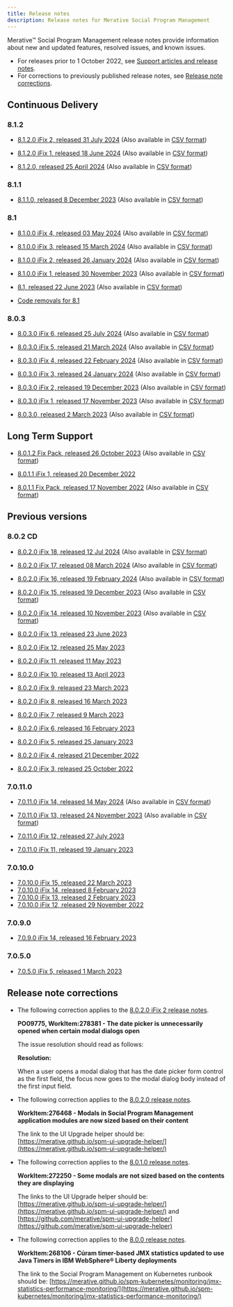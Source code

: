 ```yaml
---
title: Release notes
description: Release notes for Merative Social Program Management 
---
```


Merative™ Social Program Management release notes provide information about new and updated features, resolved issues, and known issues.

- For releases prior to 1 October 2022, see [Support articles and release notes](https://www.merative.com/support/spm/support-articles).
- For corrections to previously published release notes, see [Release note corrections](#release-note-corrections).

## Continuous Delivery

### 8.1.2

- [8.1.2.0 iFix 2, released 31 July 2024](/pdf/releasenotes/curam8120iFix2.pdf) (Also available in [CSV format](/csv/ReleaseNotes_8.1.2.0_iFix2.csv))

- [8.1.2.0 iFix 1, released 18 June 2024](/pdf/releasenotes/curam8120iFix1.pdf) (Also available in [CSV format](/csv/ReleaseNotes_8.1.2.0_iFix1.csv))

- [8.1.2.0, released 25 April 2024](/pdf/releasenotes/curam812.pdf) (Also available in [CSV format](/csv/ReleaseNotes_8.1.2.0.csv))

### 8.1.1

- [8.1.1.0, released 8 December 2023](/pdf/releasenotes/curam811.pdf) (Also available in [CSV format](/csv/ReleaseNotes_8.1.1.0.csv))

### 8.1

- [8.1.0.0 iFix 4, released 03 May 2024](/pdf/releasenotes/curam8100iFix4.pdf)  (Also available in [CSV format](/csv/ReleaseNotes_8.1.0.0_iFix4.csv))

- [8.1.0.0 iFix 3, released 15 March 2024](/pdf/releasenotes/curam8100iFix3.pdf)  (Also available in [CSV format](/csv/ReleaseNotes_8.1.0.0_iFix3.csv))

- [8.1.0.0 iFix 2, released 26 January 2024](/pdf/releasenotes/curam8100iFix2.pdf)  (Also available in [CSV format](/csv/ReleaseNotes_8.1.0.0_iFix2.csv))

- [8.1.0.0 iFix 1, released 30 November 2023](/pdf/releasenotes/curam8100iFix1.pdf)  (Also available in [CSV format](/csv/ReleaseNotes_8.1.0.0_iFix1.csv))

- [8.1, released 22 June 2023](/pdf/releasenotes/spm8100.pdf) (Also available in [CSV format](/csv/ReleaseNotes_8.1.0.0.csv))

- [Code removals for 8.1](/pdf/releasenotes/SPM_CodeRemovals_810.pdf)

### 8.0.3

- [8.0.3.0 iFix 6, released 25 July 2024](/pdf/releasenotes/curam8030iFix6.pdf) (Also available in [CSV format](/csv/ReleaseNotes_8.0.3.0_iFix6.csv))

- [8.0.3.0 iFix 5, released 21 March 2024](/pdf/releasenotes/curam8030iFix5.pdf) (Also available in [CSV format](/csv/ReleaseNotes_8.0.3.0_iFix5.csv))

- [8.0.3.0 iFix 4, released 22 February 2024](/pdf/releasenotes/curam8030iFix4.pdf) (Also available in [CSV format](/csv/ReleaseNotes_8.0.3.0_iFix4.csv))

- [8.0.3.0 iFix 3, released 24 January 2024](/pdf/releasenotes/curam8030iFix3.pdf) (Also available in [CSV format](/csv/ReleaseNotes_8.0.3.0_iFix3.csv))

- [8.0.3.0 iFix 2, released 19 December 2023](/pdf/releasenotes/curam8030iFix2.pdf) (Also available in [CSV format](/csv/ReleaseNotes_8.0.3.0_iFix2.csv))

- [8.0.3.0 iFix 1, released 17 November 2023](/pdf/releasenotes/curam8030iFix1.pdf) (Also available in [CSV format](/csv/ReleaseNotes_8.0.3.0_iFix1.csv))

- [8.0.3.0, released 2 March 2023](/pdf/releasenotes/spm8030.pdf) (Also available in [CSV format](/csv/ReleaseNotes_8.0.3.0.csv))

## Long Term Support

- [8.0.1.2 Fix Pack, released 26 October 2023](/pdf/releasenotes/curam8012.pdf) (Also available in [CSV format](/csv/ReleaseNotes_8.0.1.2.csv))

- [8.0.1.1 iFix 1, released 20 December 2022](/pdf/releasenotes/spm8011iFix1.pdf)

- [8.0.1.1 Fix Pack, released 17 November 2022](/pdf/releasenotes/spm8011.pdf) (Also available in [CSV format](/csv/ReleaseNotes_8.0.1.1.csv))

<!--- [8.0.1.1 iFix 1, Released 20 December 2022 (HTML-TEST)](/8011_iFix1.html)-->

## Previous versions

### 8.0.2 CD

- [8.0.2.0 iFix 18, released 12 Jul 2024](/pdf/releasenotes/curam8020iFix18.pdf) (Also available in [CSV format](/csv/ReleaseNotes_8.0.2.0_iFix18.csv))

- [8.0.2.0 iFix 17, released 08 March 2024](/pdf/releasenotes/curam8020iFix17.pdf) (Also available in [CSV format](/csv/ReleaseNotes_8.0.2.0_iFix17.csv))

- [8.0.2.0 iFix 16, released 19 February 2024](/pdf/releasenotes/curam8020iFix16.pdf) (Also available in [CSV format](/csv/ReleaseNotes_8.0.2.0_iFix16.csv))

- [8.0.2.0 iFix 15, released 19 December 2023](/pdf/releasenotes/curam8020iFix15.pdf) (Also available in [CSV format](/csv/ReleaseNotes_8.0.2.0_iFix15.csv))

- [8.0.2.0 iFix 14, released 10 November 2023](/pdf/releasenotes/curam8020iFix14.pdf) (Also available in [CSV format](/csv/ReleaseNotes_8.0.2.0_iFix14.csv))

- [8.0.2.0 iFix 13, released 23 June 2023](/pdf/releasenotes/spm8020iFix13.pdf)

- [8.0.2.0 iFix 12, released 25 May 2023](/pdf/releasenotes/spm8020iFix12.pdf)

- [8.0.2.0 iFix 11, released 11 May 2023](/pdf/releasenotes/spm8020iFix11.pdf)

- [8.0.2.0 iFix 10, released 13 April 2023](/pdf/releasenotes/spm8020iFix10.pdf)

- [8.0.2.0 iFix 9, released 23 March 2023](/pdf/releasenotes/spm8020iFix9.pdf)

- [8.0.2.0 iFix 8, released 16 March 2023](/pdf/releasenotes/spm8020iFix8.pdf)

- [8.0.2.0 iFix 7, released 9 March 2023](/pdf/releasenotes/spm8020iFix7.pdf)

- [8.0.2.0 iFix 6, released 16 February 2023](/pdf/releasenotes/spm8020iFix6.pdf)

- [8.0.2.0 iFix 5, released 25 January 2023](/pdf/releasenotes/spm8020iFix5.pdf)

- [8.0.2.0 iFix 4, released 21 December 2022](/pdf/releasenotes/spm8020iFix4.pdf)

- [8.0.2.0 iFix 3, released 25 October 2022](/pdf/releasenotes/spm8020ifix3.pdf)

### 7.0.11.0

- [7.0.11.0 iFix 14, released 14 May 2024](/pdf/releasenotes/curam70110iFix14.pdf) (Also available in [CSV format](/csv/ReleaseNotes_7.0.11.0_iFix14.csv))

- [7.0.11.0 iFix 13, released 24 November 2023](/pdf/releasenotes/curam70110iFix13.pdf) (Also available in [CSV format](/csv/ReleaseNotes_7.0.11.0_iFix13.csv))

- [7.0.11.0 iFix 12, released 27 July 2023](/pdf/releasenotes/spm70110ifix12.pdf)

- [7.0.11.0 iFix 11, released 19 January 2023](/pdf/releasenotes/spm70110ifix11.pdf)


### 7.0.10.0

- [7.0.10.0 iFix 15, released 22 March 2023](/pdf/releasenotes/spm70100ifix15.pdf)
- [7.0.10.0 iFix 14, released 8 February 2023](/pdf/releasenotes/spm70100ifix14.pdf)
- [7.0.10.0 iFix 13, released 2 February 2023](/pdf/releasenotes/spm70100ifix13.pdf)
- [7.0.10.0 iFix 12, released 29 November 2022](/pdf/releasenotes/spm70100ifix12.pdf)

### 7.0.9.0

- [7.0.9.0 iFix 14, released 16 February 2023](/pdf/releasenotes/spm7090ifix14.pdf)

### 7.0.5.0

- [7.0.5.0 iFix 5, released 1 March 2023](/pdf/releasenotes/spm7050ifix5.pdf)

## Release note corrections

- The following correction applies to the [8.0.2.0 iFix 2 release notes](https://www.ibm.com/support/pages/node/6614713).

  **PO09775, WorkItem:278381 - The date picker is unnecessarily opened when certain modal dialogs open**

  The issue resolution should read as follows:

    **Resolution:**

    When a user opens a modal dialog that has the date picker form control as the first field, the focus now goes to the modal dialog body instead of the first input field.

- The following correction applies to the [8.0.2.0 release notes](https://www.ibm.com/support/pages/node/6583491).

  **WorkItem:276468 - Modals in Social Program Management application modules are now sized based on their content**

  The link to the UI Upgrade helper should be: [https://merative.github.io/spm-ui-upgrade-helper/](https://merative.github.io/spm-ui-upgrade-helper/)

- The following correction applies to the [8.0.1.0 release notes](https://www.ibm.com/support/pages/node/6516652).

  **WorkItem:272250 - Some modals are not sized based on the contents they are displaying**

  The links to the UI Upgrade helper should be: [https://merative.github.io/spm-ui-upgrade-helper/](https://merative.github.io/spm-ui-upgrade-helper/) and [https://github.com/merative/spm-ui-upgrade-helper](https://github.com/merative/spm-ui-upgrade-helper)
  
- The following correction applies to the [8.0.0 release notes](https://www.ibm.com/support/pages/node/6471277).

  **WorkItem:268106 - Cúram timer-based JMX statistics updated to use Java Timers in IBM WebSphere® Liberty deployments**

  The link to the Social Program Management on Kubernetes runbook should be: [https://merative.github.io/spm-kubernetes/monitoring/jmx-statistics-performance-monitoring/](https://merative.github.io/spm-kubernetes/monitoring/jmx-statistics-performance-monitoring/)

<!--<Row className="resource-card-group">

<Column colMd={4} colLg={4} noGutterSm>
<ResourceCard
    title="8.0.2.0 iFix3"
    subTitle="Release"
    actionIcon="arrowRight"
    href="/spm/release-notes/releases/8010">

</ResourceCard>
</Column>
</Row>-->
